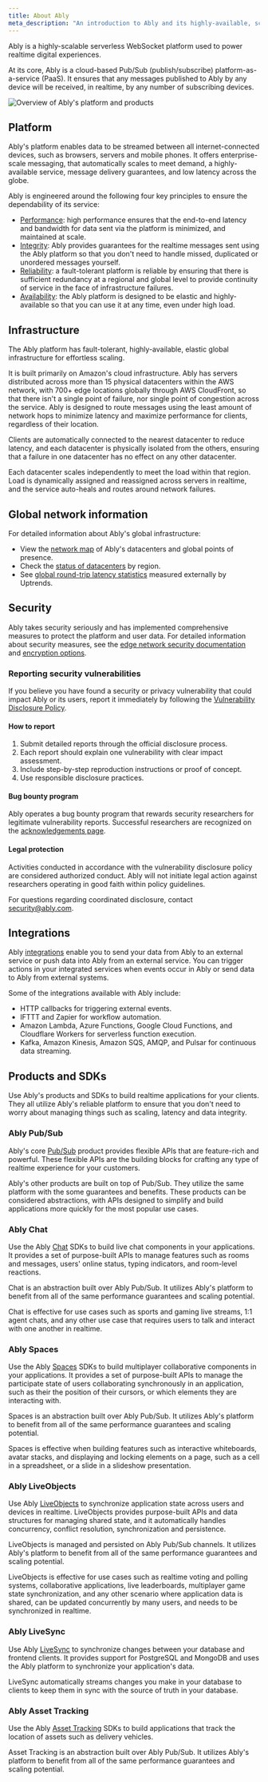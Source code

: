 ```yaml
---
title: About Ably
meta_description: "An introduction to Ably and its highly-available, scalable platform."
---
```


Ably is a highly-scalable serverless WebSocket platform used to power realtime digital experiences.

At its core, Ably is a cloud-based Pub/Sub (publish/subscribe) platform-as-a-service (PaaS). It ensures that any messages published to Ably by any device will be received, in realtime, by any number of subscribing devices.

![Overview of Ably's platform and products](../../../images/content/diagrams/ably-overview.png)

## Platform <a id="platform"/>

Ably's platform enables data to be streamed between all internet-connected devices, such as browsers, servers and mobile phones. It offers enterprise-scale messaging, that automatically scales to meet demand, a highly-available service, message delivery guarantees, and low latency across the globe.

Ably is engineered around the following four key principles to ensure the dependability of its service:

* [Performance](https://ably.com/four-pillars-of-dependability#performance): high performance ensures that the end-to-end latency and bandwidth for data sent via the platform is minimized, and maintained at scale.
* [Integrity](https://ably.com/four-pillars-of-dependability#integrity): Ably provides guarantees for the realtime messages sent using the Ably platform so that you don't need to handle missed, duplicated or unordered messages yourself.
* [Reliability](https://ably.com/four-pillars-of-dependability#reliability): a fault-tolerant platform is reliable by ensuring that there is sufficient redundancy at a regional and global level to provide continuity of service in the face of infrastructure failures.
* [Availability](https://ably.com/four-pillars-of-dependability#availability): the Ably platform is designed to be elastic and highly-available so that you can use it at any time, even under high load.

## Infrastructure <a id="infrastructure"/>

The Ably platform has fault-tolerant, highly-available, elastic global infrastructure for effortless scaling.

It is built primarily on Amazon's cloud infrastructure. Ably has servers distributed across more than 15 physical datacenters within the AWS network, with 700+ edge locations globally through AWS CloudFront, so that there isn't a single point of failure, nor single point of congestion across the service. Ably is designed to route messages using the least amount of network hops to minimize latency and maximize performance for clients, regardless of their location.

Clients are automatically connected to the nearest datacenter to reduce latency, and each datacenter is physically isolated from the others, ensuring that a failure in one datacenter has no effect on any other datacenter.

Each datacenter scales independently to meet the load within that region. Load is dynamically assigned and reassigned across servers in realtime, and the service auto-heals and routes around network failures.

## Global network information <a id="network-info"/>

For detailed information about Ably's global infrastructure:

* View the [network map](https://ably.com/network) of Ably's datacenters and global points of presence.
* Check the [status of datacenters](https://status.ably.io/) by region.
* See [global round-trip latency statistics](https://ably.com/network/latency) measured externally by Uptrends.

## Security <a id="security"/>

Ably takes security seriously and has implemented comprehensive measures to protect the platform and user data. For detailed information about security measures, see the [edge network security documentation](/docs/platform/architecture/edge-network#protection-against-denial-of-service-attacks) and [encryption options](/docs/channels/options/encryption).

### Reporting security vulnerabilities

If you believe you have found a security or privacy vulnerability that could impact Ably or its users, report it immediately by following the [Vulnerability Disclosure Policy](https://ably.com/disclosure).

#### How to report

1. Submit detailed reports through the official disclosure process.
2. Each report should explain one vulnerability with clear impact assessment.
3. Include step-by-step reproduction instructions or proof of concept.
4. Use responsible disclosure practices.

#### Bug bounty program

Ably operates a bug bounty program that rewards security researchers for legitimate vulnerability reports. Successful researchers are recognized on the [acknowledgements page](https://ably.com/acknowledgements).

#### Legal protection

Activities conducted in accordance with the vulnerability disclosure policy are considered authorized conduct. Ably will not initiate legal action against researchers operating in good faith within policy guidelines.

For questions regarding coordinated disclosure, contact [security@ably.com](mailto:security@ably.com).

## Integrations <a id="integrations"/>

Ably [integrations](/docs/platform/integrations) enable you to send your data from Ably to an external service or push data into Ably from an external service. You can trigger actions in your integrated services when events occur in Ably or send data to Ably from external systems.

Some of the integrations available with Ably include:

* HTTP callbacks for triggering external events.
* IFTTT and Zapier for workflow automation.
* Amazon Lambda, Azure Functions, Google Cloud Functions, and Cloudflare Workers for serverless function execution.
* Kafka, Amazon Kinesis, Amazon SQS, AMQP, and Pulsar for continuous data streaming.

## Products and SDKs <a id="products"/>

Use Ably's products and SDKs to build realtime applications for your clients. They all utilize Ably's reliable platform to ensure that you don't need to worry about managing things such as scaling, latency and data integrity.

### Ably Pub/Sub <a id="pub-sub"/>

Ably's core [Pub/Sub](/docs/basics) product provides flexible APIs that are feature-rich and powerful. These flexible APIs are the building blocks for crafting any type of realtime experience for your customers.

Ably's other products are built on top of Pub/Sub. They utilize the same platform with the some guarantees and benefits. These products can be considered abstractions, with APIs designed to simplify and build applications more quickly for the most popular use cases.

### Ably Chat <a id="chat"/>

Use the Ably [Chat](/docs/chat) SDKs to build live chat components in your applications. It provides a set of purpose-built APIs to manage features such as rooms and messages, users' online status, typing indicators, and room-level reactions.

Chat is an abstraction built over Ably Pub/Sub. It utilizes Ably's platform to benefit from all of the same performance guarantees and scaling potential.

Chat is effective for use cases such as sports and gaming live streams, 1:1 agent chats, and any other use case that requires users to talk and interact with one another in realtime.

### Ably Spaces <a id="spaces"/>

Use the Ably [Spaces](/docs/spaces) SDKs to build multiplayer collaborative components in your applications. It provides a set of purpose-built APIs to manage the participate state of users collaborating synchronously in an application, such as their the position of their cursors, or which elements they are interacting with.

Spaces is an abstraction built over Ably Pub/Sub. It utilizes Ably's platform to benefit from all of the same performance guarantees and scaling potential.

Spaces is effective when building features such as interactive whiteboards, avatar stacks, and displaying and locking elements on a page, such as a cell in a spreadsheet, or a slide in a slideshow presentation.

### Ably LiveObjects <a id="liveobjects"/>

Use Ably [LiveObjects](/docs/liveobjects) to synchronize application state across users and devices in realtime. LiveObjects provides purpose-built APIs and data structures for managing shared state, and it automatically handles concurrency, conflict resolution, synchronization and persistence.

LiveObjects is managed and persisted on Ably Pub/Sub channels. It utilizes Ably's platform to benefit from all of the same performance guarantees and scaling potential.

LiveObjects is effective for use cases such as realtime voting and polling systems, collaborative applications, live leaderboards, multiplayer game state synchronization, and any other scenario where application data is shared, can be updated concurrently by many users, and needs to be synchronized in realtime.

### Ably LiveSync <a id="livesync"/>

Use Ably [LiveSync](/docs/livesync) to synchronize changes between your database and frontend clients. It provides support for PostgreSQL and MongoDB and uses the Ably platform to synchronize your application's data.

LiveSync automatically streams changes you make in your database to clients to keep them in sync with the source of truth in your database.

### Ably Asset Tracking <a id="asset-tracking"/>

Use the Ably [Asset Tracking](/docs/asset-tracking) SDKs to build applications that track the location of assets such as delivery vehicles.

Asset Tracking is an abstraction built over Ably Pub/Sub. It utilizes Ably's platform to benefit from all of the same performance guarantees and scaling potential.
